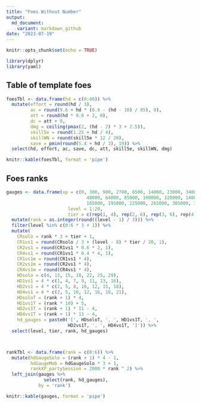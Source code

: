 ```yaml
---
title: "Foes Without Number"
output:
  md_document:
    variant: markdown_github
date: "2023-07-19"
---
```


```r
knitr::opts_chunk$set(echo = TRUE)

library(dplyr)
library(yaml)
```

## Table of template foes

```r

foesTbl <- data.frame(hd = c(0:40)) %>% 
  mutate(effort = round(hd / 3),
         ac = round(9.6 + hd * (0.8 - (hd - 10) / 85), 0),
         att = round(hd * 0.6 + 2, 0),
         dc = att + 8,
         dmg = ceiling(pmax(2, (hd - 2) * 3 + 2.5)),
         skill5e = round(1.25 + hd / 4),
         skillWN = round(skill5e * 12 / 20),
         save = pmin(round(5.4 + hd / 3), 19)) %>%
  select(hd, effort, ac, save, dc, att, skill5e, skillWN, dmg)

knitr::kable(foesTbl, format = 'pipe')
```

## Foes ranks

```r

gauges <- data.frame(xp = c(0, 300, 900, 2700, 6500, 14000, 23000, 34000,
                              48000, 64000, 85000, 100000, 120000, 140000,
                              165000, 195000, 225000, 265000, 305000, 355000),
                       level = 1:20,
                       tier = c(rep(1, 4), rep(2, 6), rep(3, 6), rep(4, 4))) %>% 
  mutate(rank = as.integer(round((level - 1) / 3))) %>%
  filter(level %in% c(0:6 * 3 + 1)) %>%
  mutate(
    CRsolo = rank * 3 + tier + 1,
    CR1vs1 = round(CRsolo / 3 + (level - 8) * tier / 20, 1),
    CR2vs1 = round(CR1vs1 * 0.6 * 2, 1),
    CR4vs1 = round(CR1vs1 * 0.4 * 4, 1),
    CR1vs1m = round(CR1vs1 * 4),
    CR2vs1m = round(CR2vs1 * 4),
    CR4vs1m = round(CR4vs1 * 4),
    HDsolo = c(4, 13, 15, 18, 22, 25, 29),
    HD1vs1 = 4 * c(1, 4, 7, 9, 11, 13, 16),
    HD2vs1 = 4 * c(2, 5, 8, 10, 12, 15, 18),
    HD4vs1 = 4 * c(2, 5, 10, 12, 16, 18, 21),
    HDsoloT = (rank + 1) * 4,
    HD1vs1T = (rank * 10) + 5,
    HD2vs1T = (rank + 1) * 11 - 4,
    HD4vs1T = (rank + 1) * 13 - 4,
    hd_gauges = paste0('[', HDsoloT, ', ', HD1vs1T, ', ',
                       HD2vs1T, ', ', HD4vs1T, ']')) %>%
  select(level, tier, rank, hd_gauges)



rankTbl <- data.frame(rank = c(0:6)) %>% 
  mutate(hdGaugeSolo = (rank + 1) * 4 - 1,
         hdGaugeMob = hdGaugeSolo * 3 + 1,
         rankXP_partySession = 2000 * rank ^ 2) %>%
  left_join(gauges %>%
              select(rank, hd_gauges),
            by = 'rank')

knitr::kable(gauges, format = 'pipe')
```

